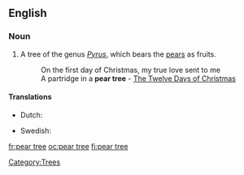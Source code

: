 ==English==

===Noun===
{{en-noun|sg=[[pear]] [[tree]]}}

# A tree of the genus ''[[Pyrus]]'', which bears the [[pear]]s as fruits.
#: On the first day of Christmas, my true love sent to me
#: A partridge in a '''pear tree''' - [[w:The Twelve Days of Christmas (song)|The Twelve Days of Christmas]]

====Translations====
{{trans-top|a tree of the genus ''Pyrus''}}
* Dutch: {{t|nl|perenboom}}
{{trans-mid}}
* Swedish: {{t|sv|päronträd|n}}
{{trans-bottom}}

[[Category:Trees]]

[[fr:pear tree]]
[[oc:pear tree]]
[[fi:pear tree]]